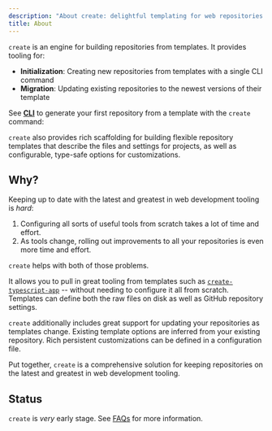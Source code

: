 ```yaml
---
description: "About create: delightful templating for web repositories."
title: About
---
```



`create` is an engine for building repositories from templates.
It provides tooling for:

- **Initialization**: Creating new repositories from templates with a single CLI command
- **Migration**: Updating existing repositories to the newest versions of their template

See **[CLI](./cli)** to generate your first repository from a template with the `create` command:

<PackageManagers type="dlx" pkg="create" args="typescript-app@beta" />

`create` also provides rich scaffolding for building flexible repository templates that describe the files and settings for projects, as well as configurable, type-safe options for customizations.

## Why?

Keeping up to date with the latest and greatest in web development tooling is _hard_:

1. Configuring all sorts of useful tools from scratch takes a lot of time and effort.
2. As tools change, rolling out improvements to all your repositories is even more time and effort.

`create` helps with both of those problems.

It allows you to pull in great tooling from templates such as [`create-typescript-app`](https://github.com/JoshuaKGoldberg/create-typescript-app) -- without needing to configure it all from scratch.
Templates can define both the raw files on disk as well as GitHub repository settings.

`create` additionally includes great support for updating your repositories as templates change.
Existing template options are inferred from your existing repository.
Rich persistent customizations can be defined in a configuration file.

Put together, `create` is a comprehensive solution for keeping repositories on the latest and greatest in web development tooling.

## Status

`create` is _very_ early stage.
See [FAQs](./faqs) for more information.
